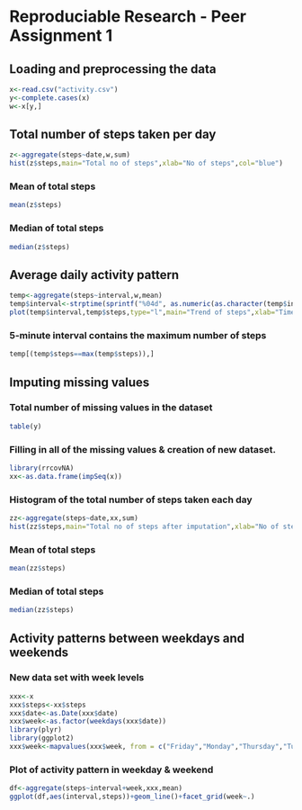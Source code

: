 Reproduciable Research - Peer Assignment 1
========================================================
## Loading and preprocessing the data


```r
x<-read.csv("activity.csv")
y<-complete.cases(x)
w<-x[y,]

```

##  Total number of steps taken per day

```r
z<-aggregate(steps~date,w,sum)
hist(z$steps,main="Total no of steps",xlab="No of steps",col="blue")

```
### Mean of total steps
```r
mean(z$steps)
```
### Median of total steps
```r
median(z$steps)
```
## Average daily activity pattern


```r
temp<-aggregate(steps~interval,w,mean)
temp$interval<-strptime(sprintf("%04d", as.numeric(as.character(temp$interval))), "%H%M")
plot(temp$interval,temp$steps,type="l",main="Trend of steps",xlab="Timer Interval",ylab="No of steps")

```

### 5-minute interval contains the maximum number of steps

```r
temp[(temp$steps==max(temp$steps)),]

```
## Imputing missing values

### Total number of missing values in the dataset 
```r
table(y)

```

###  Filling in all of the missing values & creation of new dataset.
```r
library(rrcovNA)
xx<-as.data.frame(impSeq(x))

```

### Histogram of the total number of steps taken each day 
```r
zz<-aggregate(steps~date,xx,sum)
hist(zz$steps,main="Total no of steps after imputation",xlab="No of steps",col="blue")

```

### Mean of total steps
```r
mean(zz$steps)

```
### Median of total steps
```r
median(zz$steps)

```

## Activity patterns between weekdays and weekends

### New data set with week levels

```r
xxx<-x
xxx$steps<-xx$steps
xxx$date<-as.Date(xxx$date)
xxx$week<-as.factor(weekdays(xxx$date))
library(plyr)
library(ggplot2)
xxx$week<-mapvalues(xxx$week, from = c("Friday","Monday","Thursday","Tuesday","Wednesday","Sunday","Saturday"), to = c( "weekday","weekday","weekday","weekday","weekday","weekend","weekend"))

```

### Plot of activity pattern in weekday & weekend

```r
df<-aggregate(steps~interval+week,xxx,mean)
ggplot(df,aes(interval,steps))+geom_line()+facet_grid(week~.)

```
